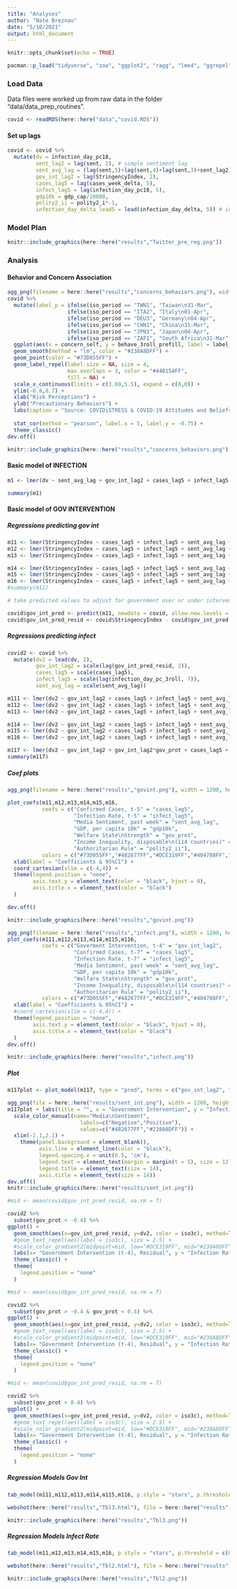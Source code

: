 ```yaml
---
title: "Analyses"
author: "Nate Breznau"
date: "5/10/2021"
output: html_document
---
```


```r
knitr::opts_chunk$set(echo = TRUE)

pacman::p_load("tidyverse", "zoo", "ggplot2", "ragg", "lme4", "ggrepel", "ggpubr", "jtools", "webshot", "sjPlot")
```


### Load Data

Data files were worked up from raw data in the folder "data/data_prep_routines".

```r

covid <- readRDS(here::here("data","covid.RDS"))

```

#### Set up lags

```r
covid <- covid %>%
  mutate(dv = infection_day_pc18,
         sent_lag2 = lag(sent, 2), # simple sentiment lag
         sent_avg_lag = (lag(sent,5)+lag(sent,4)+lag(sent,3)+sent_lag2)/4, # average over 4 days w/ lag2
         gov_int_lag2 = lag(StringencyIndex, 2),
         cases_lag5 = lag(cases_week_delta, 5),
         infect_lag5 = lag(infection_day_pc18, 5),
         gdp10k = gdp_cap/10000,
         polity2_ii = polity2_i*-1,
         infection_day_delta_lead5 = lead(infection_day_delta, 5)) # inverse scale to make authoritarianism higher values
```

### Model Plan

```r
knitr::include_graphics(here::here("results","Twitter_pre_reg.png"))
```


### Analysis



#### Behavior and Concern Association

```r
agg_png(filename = here::here("results","concerns_behaviors.png"), width = 1200, height = 750, res = 144)
covid %>%
  mutate(label_p = ifelse(iso_period == "TWN1", "Taiwan\n31-Mar",
                   ifelse(iso_period == "ITA2", "Italy\n01-Apr",
                   ifelse(iso_period == "DEU3", "Germany\n04-Apr",
                   ifelse(iso_period == "CHN1", "China\n31-Mar",
                   ifelse(iso_period == "JPN3", "Japan\n04-Apr", 
                   ifelse(iso_period == "ZAF1", "South Africa\n31-Mar", NA))))))) %>%
  ggplot(aes(x = concern_self, y = behave_3roll_prefill, label = label_p)) +
  geom_smooth(method = "lm", color = "#238A8DFF") +
  geom_point(color = "#73D055FF") +
  geom_label_repel(label.size = NA, size = 4, 
                   max.overlaps = 3, color = "#440154FF",
                   fill = NA) +
  scale_x_continuous(limits = c(3.69,5.5), expand = c(0,0)) +
  ylim(-0.8,0.7) +
  xlab("Risk Perceptions") +
  ylab("Precautionary Behaviors") +
  labs(caption = "Source: COVIDiSTRESS & COVID-19 Attitudes and Beliefs surveys") +
  
  stat_cor(method = "pearson", label.x = 5, label.y = -0.75) +
  theme_classic()
dev.off()

knitr::include_graphics(here::here("results","concerns_behaviors.png"))
```



#### Basic model of INFECTION

```r

m1 <- lmer(dv ~ sent_avg_lag + gov_int_lag2 + cases_lag5 + infect_lag5 + (1|iso3c), data = covid)

summary(m1)

```



#### Basic model of GOV INTERVENTION

##### Regressions predicting gov int

```r

m11 <- lmer(StringencyIndex ~ cases_lag5 + infect_lag5 + sent_avg_lag + (1|iso3c), data = covid)
m12 <- lmer(StringencyIndex ~ cases_lag5 + infect_lag5 + sent_avg_lag + gdp10k + (1|iso3c), data = covid)
m13 <- lmer(StringencyIndex ~ cases_lag5 + infect_lag5 + sent_avg_lag + gov_prot + (1|iso3c), data = covid)

m14 <- lmer(StringencyIndex ~ cases_lag5 + infect_lag5 + sent_avg_lag + gini_disp + (1|iso3c), data = covid)
m15 <- lmer(StringencyIndex ~ cases_lag5 + infect_lag5 + sent_avg_lag + polity2_ii + (1|iso3c), data = covid)
m16 <- lmer(StringencyIndex ~ cases_lag5 + infect_lag5 + sent_avg_lag + gdp10k + gov_prot + gini_disp + polity2_ii + (1|iso3c), data = covid)
#summary(m12)

# take predicted values to adjust for government over or under interveneing 

covid$gov_int_pred <- predict(m11, newdata = covid, allow.new.levels = T)
covid$gov_int_pred_resid <- covid$StringencyIndex - covid$gov_int_pred
```

##### Regressions predicting infect

```r

covid2 <- covid %>%
  mutate(dv2 = lead(dv, 2),
         gov_int_lag2 = scale(lag(gov_int_pred_resid, 2)),
         cases_lag5 = scale(cases_lag5),
         infect_lag5 = scale(lag(infection_day_pc_3roll, 7)),
         sent_avg_lag = scale(sent_avg_lag))

m111 <- lmer(dv2 ~ gov_int_lag2 + cases_lag5 + infect_lag5 + sent_avg_lag + (1|iso3c), data = covid2)
m112 <- lmer(dv2 ~ gov_int_lag2 + cases_lag5 + infect_lag5 + sent_avg_lag + gdp10k + (1|iso3c), data = covid2)
m113 <- lmer(dv2 ~ gov_int_lag2 + cases_lag5 + infect_lag5 + sent_avg_lag + gov_prot + (1|iso3c), data = covid2)

m114 <- lmer(dv2 ~ gov_int_lag2 + cases_lag5 + infect_lag5 + sent_avg_lag + gini_disp + (1|iso3c), data = covid2)
m115 <- lmer(dv2 ~ gov_int_lag2 + cases_lag5 + infect_lag5 + sent_avg_lag + polity2_ii + (1|iso3c), data = covid2)
m116 <- lmer(dv2 ~ gov_int_lag2 + cases_lag5 + infect_lag5 + sent_avg_lag + gdp10k + gov_prot + gini_disp + polity2_ii + (1|iso3c), data = covid2)

m117 <- lmer(dv2 ~ gov_int_lag2 + gov_int_lag2*gov_prot + cases_lag5 + infect_lag5 + sent_avg_lag + sent_avg_lag*gov_prot + gov_prot + sent_avg_lag*gov_int_lag2 + sent_avg_lag*gov_int_lag2*gov_prot + (1|iso3c), data = covid2)
summary(m117)
```

##### Coef plots

```r
agg_png(filename = here::here("results","govint.png"), width = 1200, height = 700, res = 144)

plot_coefs(m11,m12,m13,m14,m15,m16,
           coefs = c("Confirmed Cases, t-5" = "cases_lag5",
                     "Infection Rate, t-5" = "infect_lag5",
                     "Media Sentiment, past week" = "sent_avg_lag",
                     "GDP, per capita 10k" = "gdp10k",
                     "Welfare State\nStrength" = "gov_prot",
                     "Income Inequality, disposable\n(114 countries)" = "gini_disp",
                     "Authoritarian Rule" = "polity2_ii"),
           colors = c("#73D055FF","#482677FF","#DCE319FF","#404788FF","#238A8DFF","#73D055FF")) +
  xlab(label = "Coefficients & 95%CI") +
  coord_cartesian(xlim = c(-4,4)) +
  theme(legend.position = "none",
        axis.text.y = element_text(color = "black", hjust = 0),
        axis.title.x = element_text(color = "black")
  )

dev.off()

knitr::include_graphics(here::here("results","govint.png"))
```
```r
agg_png(filename = here::here("results","infect.png"), width = 1200, height = 700, res = 144)
plot_coefs(m111,m112,m113,m114,m115,m116,
           coefs = c("Goverment Intervention, t-4" = "gov_int_lag2",
                     "Confirmed Cases, t-7" = "cases_lag5",
                     "Infection Rate, t-7" = "infect_lag5",
                     "Media Sentiment, past week" = "sent_avg_lag",
                     "GDP, per capita 10k" = "gdp10k",
                     "Welfare State\nStrength" = "gov_prot",
                     "Income Inequality, disposable\n(114 countries)" = "gini_disp",
                     "Authoritarian Rule" = "polity2_ii"),
           colors = c("#73D055FF","#482677FF","#DCE319FF","#404788FF","#238A8DFF","#73D055FF")) +
  xlab(label = "Coefficients & 95%CI") +
  #coord_cartesian(xlim = c(-4,4)) +
  theme(legend.position = "none",
        axis.text.y = element_text(color = "black", hjust = 0),
        axis.title.x = element_text(color = "black")
  )
dev.off()

knitr::include_graphics(here::here("results","infect.png"))
```
##### Plot 

```r
m117plot <- plot_model(m117, type = "pred", terms = c("gov_int_lag2", "sent_avg_lag [-0.8,0.8]", "gov_prot [-0.8,0.8]"))

agg_png(file = here::here("results/sent_int.png"), width = 1200, height = 700, res = 144)
m117plot + labs(title = "", x = "Government Intervention", y = "Infection Rate") +
  scale_color_manual(name="Media\nSentiment",
                       labels=c("Negative","Positive"),
                       values=c("#482677FF","#238A8DFF")) +
  xlim(-2.1,2.1) +
    theme(panel.background = element_blank(),
          axis.line = element_line(color = "black"),
          legend.spacing.x = unit(0.5, 'cm'),
          legend.text = element_text(margin = margin(t = 5), size = 12),
          legend.title = element_text(size = 14),
          axis.title = element_text(size = 14))
dev.off()
knitr::include_graphics(here::here("results/sent_int.png"))
```



```r
#mid <- mean(covid$gov_int_pred_resid, na.rm = T)

covid2 %>%
  subset(gov_prot < -0.4) %>%
ggplot() +
  geom_smooth(aes(x=gov_int_pred_resid, y=dv2, color = iso3c), method=lm, se=FALSE) +
  #geom_text_repel(aes(label = iso3c), size = 2.5) +
  #scale_color_gradient2(midpoint=mid, low="#DCE319FF", mid="#238A8DFF", high="#482677FF", space="Lab") +
  labs(x= "Government Intervention (t-4), Residual", y = "Infection Rate (t)", color = "Welfare State\nStrength") +
  theme_classic() +
  theme(
    legend.position = "none"
  )

```

```r
#mid <- mean(covid$gov_int_pred_resid, na.rm = T)

covid2 %>%
  subset(gov_prot > -0.4 & gov_prot < 0.4) %>%
ggplot() +
  geom_smooth(aes(x=gov_int_pred_resid, y=dv2, color = iso3c), method=lm, se=FALSE) +
  #geom_text_repel(aes(label = iso3c), size = 2.5) +
  #scale_color_gradient2(midpoint=mid, low="#DCE319FF", mid="#238A8DFF", high="#482677FF", space="Lab") +
  labs(x= "Government Intervention (t-4), Residual", y = "Infection Rate (t)", color = "Welfare State\nStrength") +
  theme_classic() +
  theme(
    legend.position = "none"
  )

```

```r
#mid <- mean(covid$gov_int_pred_resid, na.rm = T)

covid2 %>%
  subset(gov_prot > 0.4) %>%
ggplot() +
  geom_smooth(aes(x=gov_int_pred_resid, y=dv2, color = iso3c), method=lm, se=FALSE) +
  #geom_text_repel(aes(label = iso3c), size = 2.5) +
  #scale_color_gradient2(midpoint=mid, low="#DCE319FF", mid="#238A8DFF", high="#482677FF", space="Lab") +
  labs(x= "Government Intervention (t-4), Residual", y = "Infection Rate (t)", color = "Welfare State\nStrength") +
  theme_classic() +
  theme(
    legend.position = "none"
  )

```
##### Regression Models Gov Int

```r
tab_model(m111,m112,m113,m114,m115,m116, p.style = "stars", p.threshold = c(0.10, 0.05, 0.01), show.ci = F, rm.terms = c("(Intercept)"), show.loglik = T, show.aic = T, dv.labels = c("M11","M12","M13", "M14","M15","M16"), pred.labels = c("Goverment Intervention, t-4", "Confirmed Cases, t-7", "Infection Rate, t-7", "Media Sentiment, past week", "GDP, per capita 10k", "Welfare State\nStrength", "Income Inequality,\ndisposable", "Authoritarian Rule"), file = here::here("results","Tbl3.html"))

webshot(here::here("results","Tbl3.html"), file = here::here("results","Tbl3.png"))

knitr::include_graphics(here::here("results","Tbl3.png"))
```
##### Regression Models Infect Rate

```r
tab_model(m11,m12,m13,m14,m15,m16, p.style = "stars", p.threshold = c(0.10, 0.05, 0.01), show.ci = F, rm.terms = c("(Intercept)"), show.loglik = T, show.aic = T, dv.labels = c("M11","M12","M13", "M14","M15","M16"), pred.labels = c("Confirmed Cases, t-5", "Infection Rate, t-5", "Media Sentiment, past week", "GDP, per capita 10k", "Welfare State\nStrength", "Income Inequality,\ndisposable", "Authoritarian Rule"), file = here::here("results","Tbl2.html"))

webshot(here::here("results","Tbl2.html"), file = here::here("results","Tbl2.png"))

knitr::include_graphics(here::here("results","Tbl2.png"))
```
